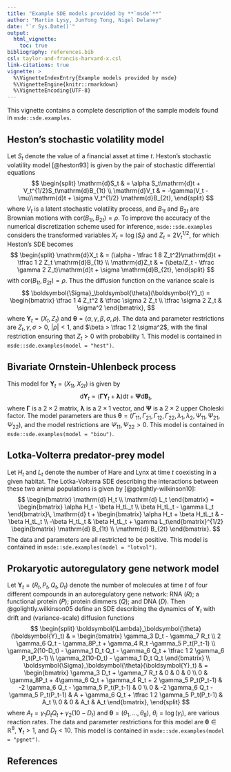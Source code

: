 ```yaml
---
title: "Example SDE models provided by **`msde`**"
author: "Martin Lysy, JunYong Tong, Nigel Delaney"
date: "`r Sys.Date()`"
output:
  html_vignette:
    toc: true
bibliography: references.bib
csl: taylor-and-francis-harvard-x.csl
link-citations: true
vignette: >
  %\VignetteIndexEntry{Example models provided by msde}
  %\VignetteEngine{knitr::rmarkdown}
  %\VignetteEncoding{UTF-8}
---
```


\newcommand{\bm}[1]{\boldsymbol{#1}}
\newcommand{\tth}{\bm{\theta}}
\newcommand{\pphi}{\bm{\phi}}
\newcommand{\eeta}{\bm{\eta}}
\newcommand{\Y}{\bm{Y}}
\newcommand{\y}{\bm{y}}
\newcommand{\B}{\bm{B}}
\renewcommand{\a}{\alpha}
\renewcommand{\b}{\beta}
\newcommand{\g}{\gamma}
\newcommand{\rv}[3][1]{#2_{#1},\ldots,#2_{#3}}
\newcommand{\dr}{\bm{\Lambda}}
\newcommand{\df}{\bm{\Sigma}}
\newcommand{\dt}{\Delta t}
\newcommand{\ud}{\mathrm{d}}
\newcommand{\var}{\mathrm{var}}
\newcommand{\cov}{\mathrm{cov}}
\newcommand{\cor}{\mathrm{cor}}
\newcommand{\N}{\mathcal{N}}
\newcommand{\Ym}{\Y_{\mathrm{miss}}}
\newcommand{\iid}{\stackrel{\mathrm{iid}}{\sim}}
\newcommand{\ind}{\stackrel{\mathrm{ind}}{\sim}}
\newcommand{\GGam}{\bm{\Gamma}}
\newcommand{\LLam}{\bm{\lambda}}
\newcommand{\PPsi}{\bm{\Psi}}

This vignette contains a complete description of the sample models found in `msde::sde.examples`.

## Heston's stochastic volatility model

Let $S_t$ denote the value of a financial asset at time $t$.  Heston's stochastic volatility model [@heston93] is given by the pair of stochastic differential equations
$$
\begin{split}
\ud S_t & = \alpha S_t\ud t + V_t^{1/2}S_t\ud B_{1t} \\
\ud V_t & = -\gamma(V_t - \mu)\ud t + \sigma V_t^{1/2} \ud B_{2t},
\end{split}
$$
where $V_t$ is a latent stochastic volatility process, and $B_{1t}$ and $B_{2t}$ are Brownian motions with $\cor(B_{1t}, B_{2t}) = \rho$.  To improve the accuracy of the numerical discretization scheme used for inference, `msde::sde.examples` considers the transformed variables $X_t = \log(S_t)$ and $Z_t = 2 V_t^{1/2}$, for which Heston's SDE becomes
$$
\begin{split}
\ud X_t & = (\alpha - \tfrac 1 8 Z_t^2)\ud t + \tfrac 1 2 Z_t \ud B_{1t} \\
\ud Z_t & = (\beta/Z_t - \tfrac \gamma 2 Z_t)\ud t + \sigma \ud B_{2t},
\end{split}
$$
with $\cor(B_{1t}, B_{2t}) = \rho$.  Thus the diffusion function on the variance scale is
$$
\df_\tth(\Y_t) = \begin{bmatrix} \tfrac 1 4 Z_t^2 & \tfrac \sigma 2 Z_t \\ \tfrac \sigma 2 Z_t & \sigma^2 \end{bmatrix},
$$
where $\Y_t = (X_t, Z_t)$ and $\tth = (\alpha, \gamma, \beta, \sigma, \rho)$.  The data and parameter restrictions are $Z_t, \gamma, \sigma > 0$, $|\rho| < 1$, and $\beta > \tfrac 1 2 \sigma^2$, with the final restriction ensuring that $Z_t > 0$ with probability 1.  This model is contained in `msde::sde.examples(model = "hest")`.

## Bivariate Ornstein-Uhlenbeck process

This model for $\Y_t = (X_{1t}, X_{2t})$ is given by
$$
\ud \Y_t = (\GGam \Y_t + \LLam)\ud t + \PPsi \ud \bm{B}_t,
$$
where $\GGam$ is a $2\times 2$ matrix, $\LLam$ is a $2 \times 1$ vector, and $\PPsi$ is a $2\times 2$ upper Choleski factor.  The model parameters are thus $\tth = (\Gamma_{11}, \Gamma_{21}, \Gamma_{12}, \Gamma_{22}, \lambda_{1}, \lambda_2, \Psi_{11}, \Psi_{21}, \Psi_{22})$, and the model restrictions are $\Psi_{11}, \Psi_{22} > 0$.  This model is contained in `msde::sde.examples(model = "biou")`.

## Lotka-Volterra predator-prey model

Let $H_t$ and $L_t$ denote the number of Hare and Lynx at time $t$ coexisting in a given habitat.  The Lotka-Volterra SDE describing the interactions between these two animal populations is given by [@golightly-wilkinson10]:
$$
\begin{bmatrix} \mathrm{d} H_t \\ \mathrm{d} L_t \end{bmatrix} = \begin{bmatrix} \a H_t - \b H_tL_t \\ \b H_tL_t - \g L_t \end{bmatrix}\, \mathrm{d} t + \begin{bmatrix} \a H_t + \b H_tL_t & -\b H_tL_t \\ -\b H_tL_t & \b H_tL_t + \g L_t\end{bmatrix}^{1/2} \begin{bmatrix} \mathrm{d} B_{1t} \\ \mathrm{d} B_{2t} \end{bmatrix}.
$$
The data and parameters are all restricted to be positive.  This model is contained in `msde::sde.examples(model = "lotvol")`.

## Prokaryotic autoregulatory gene network model

Let $\Y_t = (R_t, P_t, Q_t, D_t)$ denote the number of molecules at time $t$ of four different compounds in an autoregulatory gene network: RNA ($R$); a functional protein ($P$); protein dimmers ($Q$); and DNA ($D$). Then @golightly.wilkinson05 define an SDE describing the dynamics of $\Y_t$ with drift and (variance-scale) diffusion functions
$$
\begin{split}
\dr_\tth(\Y_t) & =
\begin{bmatrix}
\gamma_3 D_t - \gamma_7 R_t \\
2 \gamma_6 Q_t - \gamma_8P_t + \gamma_4 R_t -\gamma_5 P_t(P_t-1) \\
\gamma_2(10-D_t) - \gamma_1 D_t Q_t - \gamma_6 Q_t + \tfrac 1 2 \gamma_6 P_t(P_t-1) \\
\gamma_2(10-D_t) - \gamma_1 D_t Q_t
\end{bmatrix} \\
\df_\tth(\Y_t) & =
\begin{bmatrix}
\gamma_3 D_t + \gamma_7 R_t & 0 & 0 & 0 \\
0 &  \gamma_8P_t + 4\gamma_6 Q_t + \gamma_4 R_t + 2 \gamma_5 P_t(P_t-1) & -2 \gamma_6 Q_t - \gamma_5 P_t(P_t-1) & 0 \\
0 & -2 \gamma_6 Q_t - \gamma_5 P_t(P_t-1) & A + \gamma_6 Q_t + \tfrac 1 2 \gamma_5 P_t(P_t-1) & A_t \\
0 & 0 & A_t & A_t
\end{bmatrix},
\end{split}
$$
where $A_t = \gamma_1D_tQ_t + \gamma_2(10-D_t)$ and $\tth = (\rv \theta 8)$, $\theta_i = \log(\gamma_i)$, are various reaction rates.  The data and parameter restrictions for this model are $\tth \in \mathbb R^8$, $\Y_t > 1$, and $D_t < 10$.  This model is contained in `msde::sde.examples(model = "pgnet")`.

## References
